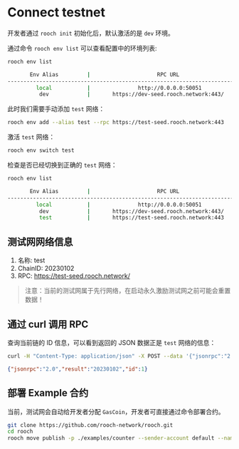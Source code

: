 # Connect testnet

开发者通过 `rooch init` 初始化后，默认激活的是 `dev` 环境。

通过命令 `rooch env list` 可以查看配置中的环境列表:

```bash
rooch env list
```

```bash                                                                                                                                              
       Env Alias         |                     RPC URL                      |                  Websocket URL                   |  Active Env 
---------------------------------------------------------------------------------------------------------------------------------------------------------
         local           |               http://0.0.0.0:50051               |                       Null                       |             
          dev            |       https://dev-seed.rooch.network:443/        |                       Null                       |     True  
```

此时我们需要手动添加 `test` 网络：

```bash
rooch env add --alias test --rpc https://test-seed.rooch.network:443
```

激活 `test` 网络：

```bash
rooch env switch test
```

检查是否已经切换到正确的 `test` 网络：

```bash
rooch env list
```

```bash
       Env Alias         |                     RPC URL                      |                  Websocket URL                   |  Active Env
---------------------------------------------------------------------------------------------------------------------------------------------------------
         local           |               http://0.0.0.0:50051               |                       Null                       |
          dev            |       https://dev-seed.rooch.network:443/        |                       Null                       |
          test           |       https://test-seed.rooch.network:443        |                       Null                       |     True
```

## 测试网网络信息

1. 名称: test
2. ChainID: 20230102
3. RPC: https://test-seed.rooch.network/

> 注意：当前的测试网属于先行网络，在启动永久激励测试网之前可能会重置数据！

## 通过 curl 调用 RPC

查询当前链的 ID 信息，可以看到返回的 JSON 数据正是 `test` 网络的信息：

```bash
curl -H "Content-Type: application/json" -X POST --data '{"jsonrpc":"2.0","method":"rooch_getChainID","params":[],"id":1}' https://test-seed.rooch.network
```

```json
{"jsonrpc":"2.0","result":"20230102","id":1}
```

## 部署 Example 合约

当前，测试网会自动给开发者分配 `GasCoin`，开发者可直接通过命令部署合约。

```bash
git clone https://github.com/rooch-network/rooch.git
cd rooch
rooch move publish -p ./examples/counter --sender-account default --named-addresses rooch_examples=default
```
